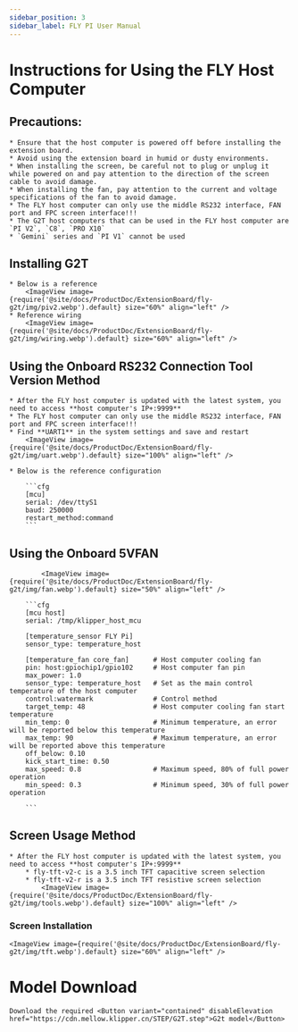 ```yaml
---
sidebar_position: 3
sidebar_label: FLY PI User Manual
---
```


# Instructions for Using the FLY Host Computer

## Precautions:

    * Ensure that the host computer is powered off before installing the extension board.
    * Avoid using the extension board in humid or dusty environments.
    * When installing the screen, be careful not to plug or unplug it while powered on and pay attention to the direction of the screen cable to avoid damage.
    * When installing the fan, pay attention to the current and voltage specifications of the fan to avoid damage.
    * The FLY host computer can only use the middle RS232 interface, FAN port and FPC screen interface!!!
    * The G2T host computers that can be used in the FLY host computer are `PI V2`, `C8`, `PRO X10`
    * `Gemini` series and `PI V1` cannot be used

## Installing G2T

    * Below is a reference
        <ImageView image={require('@site/docs/ProductDoc/ExtensionBoard/fly-g2t/img/piv2.webp').default} size="60%" align="left" />
    * Reference wiring
        <ImageView image={require('@site/docs/ProductDoc/ExtensionBoard/fly-g2t/img/wiring.webp').default} size="60%" align="left" />

## Using the Onboard RS232 Connection Tool Version Method

    * After the FLY host computer is updated with the latest system, you need to access **host computer's IP+:9999**
    * The FLY host computer can only use the middle RS232 interface, FAN port and FPC screen interface!!!
    * Find **UART1** in the system settings and save and restart
        <ImageView image={require('@site/docs/ProductDoc/ExtensionBoard/fly-g2t/img/uart.webp').default} size="100%" align="left" />

    * Below is the reference configuration

        ```cfg
        [mcu] 
        serial: /dev/ttyS1
        baud: 250000
        restart_method:command
        ```

## Using the Onboard 5VFAN

            <ImageView image={require('@site/docs/ProductDoc/ExtensionBoard/fly-g2t/img/fan.webp').default} size="50%" align="left" />

        ```cfg
        [mcu host]         
        serial: /tmp/klipper_host_mcu 

        [temperature_sensor FLY Pi]
        sensor_type: temperature_host

        [temperature_fan core_fan]      # Host computer cooling fan
        pin: host:gpiochip1/gpio102     # Host computer fan pin
        max_power: 1.0
        sensor_type: temperature_host   # Set as the main control temperature of the host computer
        control:watermark               # Control method
        target_temp: 48                 # Host computer cooling fan start temperature
        min_temp: 0                     # Minimum temperature, an error will be reported below this temperature
        max_temp: 90                    # Maximum temperature, an error will be reported above this temperature
        off_below: 0.10
        kick_start_time: 0.50
        max_speed: 0.8                  # Maximum speed, 80% of full power operation
        min_speed: 0.3                  # Minimum speed, 30% of full power operation

        ```

## Screen Usage Method

    * After the FLY host computer is updated with the latest system, you need to access **host computer's IP+:9999**
        * fly-tft-v2-c is a 3.5 inch TFT capacitive screen selection
        * fly-tft-v2-r is a 3.5 inch TFT resistive screen selection
            <ImageView image={require('@site/docs/ProductDoc/ExtensionBoard/fly-g2t/img/tools.webp').default} size="100%" align="left" />

### Screen Installation

    <ImageView image={require('@site/docs/ProductDoc/ExtensionBoard/fly-g2t/img/tft.webp').default} size="60%" align="left" />

# Model Download
    Download the required <Button variant="contained" disableElevation href="https://cdn.mellow.klipper.cn/STEP/G2T.step">G2t model</Button>
